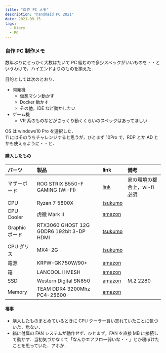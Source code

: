 ```yaml
---
title: "自作 PC メモ"
description: "handmaid PC 2021"
date: 2021-09-15
tags:
  - Diary
  - PC
---
```


### 自作 PC 制作メモ

数年ぶりにせっかく大枚はたいて PC 組むので多少スペックがいいものを・・というわけで，ハイエンドよりのものを揃えた．

目的としては次のとおり．

* 開発機
  * 仮想マシン動かす
  * Docker 動かす
  * その他，IDE など動かしたい
* ゲーム機
  * VR 系のものなどがさっくり動くくらいのスペックはあってほしい

OS は windows10 Pro を選択した．  
11 にはそのうちチャレンジすると思うが，ひとまず 10Pro で，RDP とか AD とかも使えるように・・と．

#### 購入したもの

|パーツ|製品|link|備考|
| :-- | :-- | :-- | :-- |
|マザーボード|ROG STRIX B550-F GAMING (WI-FI)|[link](https://rog.asus.com/jp/motherboards/rog-strix/rog-strix-b550-f-gaming-wi-fi-model/)|家の環境の都合上，wi-fi 必須|
|CPU|Ryzen 7 5800X|[tsukumo](https://shop.tsukumo.co.jp/goods/0405767429017)| |
|CPU Cooler|虎徹 Mark II|[amazon](https://www.amazon.co.jp/gp/product/B072PWL5YF)| |
|Graphic ボード|RTX3060 GHOST 12G GDDR6 192bit 3-DP HDMI|[tsukumo](https://shop.tsukumo.co.jp/goods/4710562242430)| |
|CPU グリス|MX4-2G|[tsukumo](https://shop.tsukumo.co.jp/goods/4571225058108)| |
|電源|KRPW-GK750W/90+|[amazon](https://www.amazon.co.jp/gp/product/B0778WKJ1Y)| |
|箱|LANCOOL II MESH|[amazon](https://www.amazon.co.jp/gp/product/B08KJC6WVS)| |
|SSD|Western Digital SN850|[amazon](https://www.amazon.co.jp/gp/product/B08MT54TN5)|M.2 2280|
|Memory|TEAM DDR4 3200Mhz PC4-25600|[amazon](https://www.amazon.co.jp/gp/product/B084RDPTPZ/)| |

#### 椿事

* 購入したものまとめているときに CPU クーラー買い忘れていたことに気づいた．危ない．
* 箱に付属の FAN システムが動作せず．ひとまず，FAN を直接 MB に接続して動かす．当初気づかなくて「なんかエアフロー弱いな・・」とか寝ぼけたことを思っていた．アホか．
